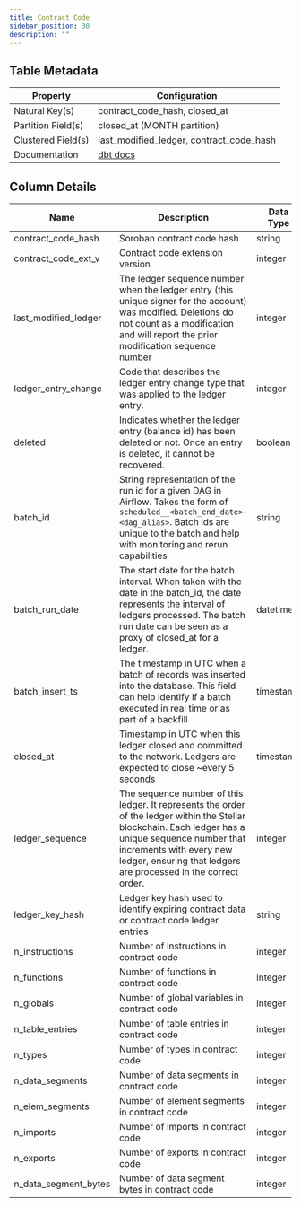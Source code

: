 ```yaml
---
title: Contract Code
sidebar_position: 30
description: ""
---
```


<div className="scoped-data-dictionary-table">

## Table Metadata

| Property | Configuration |
| --- | --- |
| Natural Key(s) | contract_code_hash, closed_at |
| Partition Field(s) | closed_at (MONTH partition) |
| Clustered Field(s) | last_modified_ledger, contract_code_hash |
| Documentation | [dbt docs](http://www.stellar-dbt-docs.com/#!/source/source.stellar_dbt_public.crypto_stellar.contract_code) |

## Column Details

| Name | Description | Data Type | Domain Values | Required? | Notes |
| --- | --- | --- | --- | --- | --- |
| contract_code_hash | Soroban contract code hash | string |  | Yes |  |
| contract_code_ext_v | Contract code extension version | integer |  |  |  |
| last_modified_ledger | The ledger sequence number when the ledger entry (this unique signer for the account) was modified. Deletions do not count as a modification and will report the prior modification sequence number | integer |  | Yes |  |
| ledger_entry_change | Code that describes the ledger entry change type that was applied to the ledger entry. | integer |  | Yes |  |
| deleted | Indicates whether the ledger entry (balance id) has been deleted or not. Once an entry is deleted, it cannot be recovered. | boolean |  | Yes |  |
| batch_id | String representation of the run id for a given DAG in Airflow. Takes the form of `scheduled__<batch_end_date>-<dag_alias>`. Batch ids are unique to the batch and help with monitoring and rerun capabilities | string |  | Yes |  |
| batch_run_date | The start date for the batch interval. When taken with the date in the batch_id, the date represents the interval of ledgers processed. The batch run date can be seen as a proxy of closed_at for a ledger. | datetime |  | Yes |  |
| batch_insert_ts | The timestamp in UTC when a batch of records was inserted into the database. This field can help identify if a batch executed in real time or as part of a backfill | timestamp |  | Yes |  |
| closed_at | Timestamp in UTC when this ledger closed and committed to the network. Ledgers are expected to close ~every 5 seconds | timestamp |  | Yes |  |
| ledger_sequence | The sequence number of this ledger. It represents the order of the ledger within the Stellar blockchain. Each ledger has a unique sequence number that increments with every new ledger, ensuring that ledgers are processed in the correct order. | integer |  | Yes |  |
| ledger_key_hash | Ledger key hash used to identify expiring contract data or contract code ledger entries | string |  | Yes |  |
| n_instructions | Number of instructions in contract code | integer |  |  |  |
| n_functions | Number of functions in contract code | integer |  |  |  |
| n_globals | Number of global variables in contract code | integer |  |  |  |
| n_table_entries | Number of table entries in contract code | integer |  |  |  |
| n_types | Number of types in contract code | integer |  |  |  |
| n_data_segments | Number of data segments in contract code | integer |  |  |  |
| n_elem_segments | Number of element segments in contract code | integer |  |  |  |
| n_imports | Number of imports in contract code | integer |  |  |  |
| n_exports | Number of exports in contract code | integer |  |  |  |
| n_data_segment_bytes | Number of data segment bytes in contract code | integer |  |  |  |

</div>
